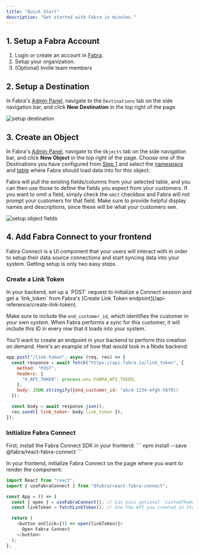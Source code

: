 ```yaml
---
title: "Quick Start"
description: "Get started with Fabra in minutes."
---
```


## 1. Setup a Fabra Account
1. Login or create an account in [Fabra](https://app.fabra.io).
1. Setup your organization.
1. (Optional) Invite team members

## 2. Setup a Destination
In Fabra's [Admin Panel](https://app.fabra.io), navigate to the `Destinations` tab on the side navigation bar, and
click **New Destination** in the top right of the page.
<Frame>
    <img style={{"box-shadow": "rgb(99 99 99 / 30%) 0 0 4px", "border-radius": "8px"}} src="/images/setup-destination.gif" alt="setup destination" />
</Frame>

## 3. Create an Object
In Fabra's [Admin Panel](https://app.fabra.io), navigate to the `Objects` tab on the side navigation bar, and
click **New Object** in the top right of the page. Choose one of the Destinations you have configured from [Step 1](#1-setup-a-destination)
and select the [namespace](/concepts/namespaces) and [table](/concepts/tables) where Fabra should
load data into for this object.

Fabra will pull the existing fields/columns from your selected table, and you can then use those to define the fields you expect from your
customers. If you want to omit a field, simply check the `omit` checkbox and Fabra will not prompt your customers for that field. Make sure
to provide helpful display names and descriptions, since these will be what your customers see.
<Frame>
    <img style={{"box-shadow": "rgb(99 99 99 / 30%) 0 0 4px", "border-radius": "8px"}} src="/images/setup-object.gif" alt="setup object fields" />
</Frame>

## 4. Add Fabra Connect to your frontend
Fabra Connect is a UI component that your users will interact with in order to setup their data source connections and start syncing data
into your system. Getting setup is only two easy steps.
<h3 style={{"marginTop": "24px"}}>Create a Link Token</h3>
In your backend, set up a `POST` request to initialize a Connect session and get a `link_token` from Fabra's 
[Create Link Token endpoint](/api-reference/create-link-token).

Make sure to include the `end_customer_id`, which identifies the customer in *your own system*. When Fabra performs
a sync for this customer, it will include this ID in every row that it loads into your system.

You'll want to create an endpoint in your backend to perform this creation on demand. Here's an example of how that
would look in a Node backend:

```javascript
app.post("/link-token", async (req, res) => {
  const response = await fetch("https://api.fabra.io/link_token", {
    method: "POST",
    headers: {
      "X_API_TOKEN": process.env.FABRA_API_TOKEN,
    },
    body: JSON.stringify({end_customer_id: "abcd-1234-efgh-5678})
  });

  const body = await response.json();
  res.send({ link_token: body.link_token });
});
```

<h3> Initialize Fabra Connect</h3>
First, install the Fabra Connect SDK in your frontend:
```
npm install --save @fabra/react-fabra-connect
```

In your frontend, initialize Fabra Connect on the page where you want to render the component:

```javascript
import React from "react";
import { useFabraConnect } from "@fabra/react-fabra-connect";

const App = () => {
  const { open } = useFabraConnect(); // Can pass optional `customTheme` object here
  const linkToken = fetchLinkToken(); // Use the API you created in Step 1 here

  return (
    <button onClick={() => open(linkToken)}>
      Open Fabra Connect
    </button>
  );
};
```
